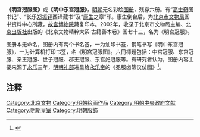 '''《明宫冠服图》'''或'''《明中东宫冠服》'''，[[明朝|明朝]]无名彩绘[[图册|图册]]，残存六册。有“[[高士奇|高士奇]]图书记”、“长乐[[郑振铎|郑振铎]]西谛藏书”及“[[康生|康生]]之章”印。康生倒台后，为[[北京市文物局|北京市文物局]]图书资料中心所藏，[[故宫博物院|故宫博物院]]藏复印本。2002年，收录于北京市文物局主编、[[北京出版社|北京出版社]]出版的《北京文物精粹大系·古籍善本卷》图七十三，名为《明宫冠服》。

图册本无命名，图册内有两个书名签，一为油印书签，钢笔书写《明中东宫冠服》，一为计算机打印书签，名《明宫冠服图》。六冊標題包括：中宫冠服、东宫冠服、亲王冠服、世子冠服、郡王冠服、东宫妃冠服等。有研究者认为，图册内容主要来源于[[永乐_(明朝)|永乐]]三年，[[明朝礼部|明朝礼部]]进呈给[[永乐帝|永乐帝]]的《冕服卤簿仪仗图》<ref>{{Cite web |url=http://www.bjww.gov.cn/2014/2-28/1393552904109.html |title=从《明宫冠服图》看明代初期冠服制度的形成与确立 |accessdate=2017-12-13 |author=李之檀、陈晓苏、孔繁云 |date=2014-02-28 |work= |publisher=北京市文物局网站 |language=Zh-hans |archive-date=2016-11-11 |archive-url=https://web.archive.org/web/20161111001314/http://www.bjww.gov.cn/2014/2-28/1393552904109.html |dead-url=no }}</ref>。

== 注释 ==

{{Reflist|2}}

[[Category:北京文物|Category:北京文物]]
[[Category:明朝绘画作品|Category:明朝绘画作品]]
[[Category:明朝中央政府文献|Category:明朝中央政府文献]]
[[Category:明朝皇室|Category:明朝皇室]]
[[Category:明朝服飾|Category:明朝服飾]]